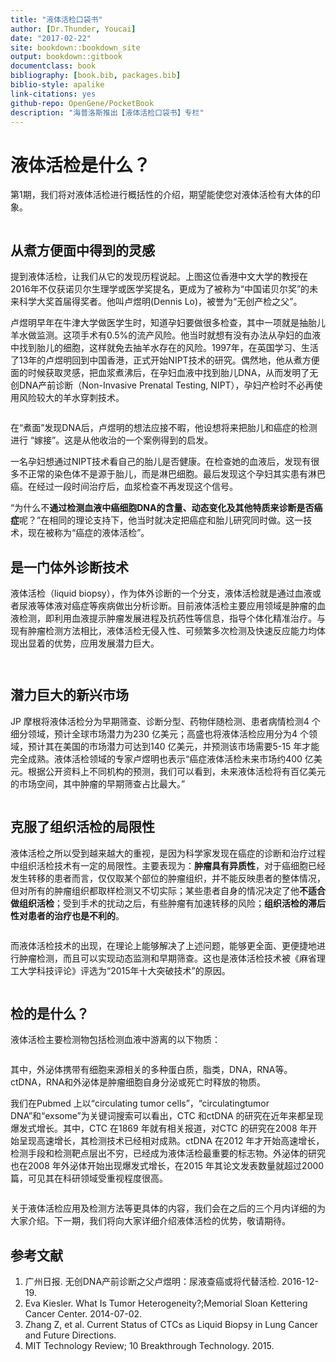 ```yaml
--- 
title: "液体活检口袋书"
author: [Dr.Thunder, Youcai]
date: "2017-02-22"
site: bookdown::bookdown_site
output: bookdown::gitbook
documentclass: book
bibliography: [book.bib, packages.bib]
biblio-style: apalike
link-citations: yes
github-repo: OpenGene/PocketBook
description: "海普洛斯推出【液体活检口袋书】专栏"
---
```


# 液体活检是什么？{#what_is_liquid_biopsy}

第1期，我们将对液体活检进行概括性的介绍，期望能使您对液体活检有大体的印象。

![]()

## 从煮方便面中得到的灵感

提到液体活检，让我们从它的发现历程说起。上图这位香港中文大学的教授在2016年不仅获诺贝尔生理学或医学奖提名，更成为了被称为“中国诺贝尔奖”的未来科学大奖首届得奖者。他叫卢煜明(Dennis Lo)，被誉为“无创产检之父”。

卢煜明早年在牛津大学做医学生时，知道孕妇要做很多检查，其中一项就是抽胎儿羊水做监测。这项手术有0.5%的流产风险。他当时就想有没有办法从孕妇的血液中找到胎儿的细胞，这样就免去抽羊水存在的风险。1997年，在英国学习、生活了13年的卢煜明回到中国香港，正式开始NIPT技术的研究。偶然地，他从煮方便面的时候获取灵感，把血浆煮沸后，在孕妇血液中找到胎儿DNA，从而发明了无创DNA产前诊断（Non-Invasive Prenatal Testing, NIPT），孕妇产检时不必再使用风险较大的羊水穿刺技术。

![]()

在“煮面”发现DNA后，卢煜明的想法应接不暇，他设想将来把胎儿和癌症的检测进行 “嫁接”。这是从他收治的一个案例得到的启发。

一名孕妇想通过NIPT技术看自己的胎儿是否健康。在检查她的血液后，发现有很多不正常的染色体不是源于胎儿，而是淋巴细胞。最后发现这个孕妇其实患有淋巴癌。在经过一段时间治疗后，血浆检查不再发现这个信号。

“为什么不**通过检测血液中癌细胞DNA的含量、动态变化及其他特质来诊断是否癌症**呢？”在相同的理论支持下，他当时就决定把癌症和胎儿研究同时做。这一技术，现在被称为“癌症的液体活检”。

## 是一门体外诊断技术

液体活检（liquid biopsy），作为体外诊断的一个分支，液体活检就是通过血液或者尿液等体液对癌症等疾病做出分析诊断。目前液体活检主要应用领域是肿瘤的血液检测，即利用血液提示肿瘤发展进程及抗药性等信息，指导个体化精准治疗。与现有肿瘤检测方法相比，液体活检无侵入性、可频繁多次检测及快速反应能力均体现出显着的优势，应用发展潜力巨大。

![]()

![]()

## 潜力巨大的新兴市场

JP 摩根将液体活检分为早期筛查、诊断分型、药物伴随检测、患者病情检测4 个细分领域，预计全球市场潜力为230 亿美元；高盛也将液体活检应用分为4 个领域，预计其在美国的市场潜力可达到140 亿美元，并预测该市场需要5-15 年才能完全成熟。液体活检领域的专家卢煜明也表示“癌症液体活检未来市场约400 亿美元。根据公开资料上不同机构的预测，我们可以看到，未来液体活检将有百亿美元的市场空间，其中肿瘤的早期筛查占比最大。”

![]()

## 克服了组织活检的局限性

液体活检之所以受到越来越大的重视，是因为科学家发现在癌症的诊断和治疗过程中组织活检技术有一定的局限性。主要表现为：**肿瘤具有异质性**，对于癌细胞已经发生转移的患者而言，仅仅取某个部位的肿瘤组织，并不能反映患者的整体情况，但对所有的肿瘤组织都取样检测又不切实际；某些患者自身的情况决定了他**不适合做组织活检**；受到手术的扰动之后，有些肿瘤有加速转移的风险；**组织活检的滞后性对患者的治疗也是不利的**。

![]()

而液体活检技术的出现，在理论上能够解决了上述问题，能够更全面、更便捷地进行肿瘤检测，而且可以实现动态监测和早期筛查。这也是液体活检技术被《麻省理工大学科技评论》评选为“2015年十大突破技术”的原因。

![]()

## 检的是什么？

液体活检主要检测物包括检测血液中游离的以下物质：

![]()

其中，外泌体携带有细胞来源相关的多种蛋白质，脂类，DNA，RNA等。ctDNA，RNA和外泌体是肿瘤细胞自身分泌或死亡时释放的物质。

我们在Pubmed 上以“circulating tumor cells”，“circulatingtumor DNA”和“exsome”为关键词搜索可以看出，CTC 和ctDNA 的研究在近年来都呈现爆发式增长。其中，CTC 在1869 年就有相关报道，对CTC 的研究在2008 年开始呈现高速增长，其检测技术已经相对成熟。ctDNA 在2012 年才开始高速增长，检测手段和检测靶点层出不穷，已经成为液体活检最重要的标志物。外泌体的研究也在2008 年外泌体开始出现爆发式增长，在2015 年其论文发表数量就超过2000篇，可见其在科研领域受重视程度很高。

![]()

关于液体活检应用及检测方法等更具体的内容，我们会在之后的三个月内详细的为大家介绍。下一期，我们将向大家详细介绍液体活检的优势，敬请期待。

## 参考文献{#ref .unnumbered}

1. 广州日报. 无创DNA产前诊断之父卢煜明：尿液查癌或将代替活检. 2016-12-19.
2. Eva Kiesler. What Is Tumor Heterogeneity?;Memorial Sloan Kettering Cancer Center. 2014-07-02.
3. Zhang Z, et al. Current Status of CTCs as Liquid Biopsy in Lung Cancer and Future Directions.
4. MIT Technology Review; 10 Breakthrough Technology. 2015.
